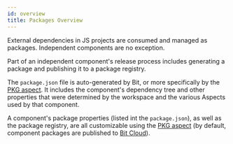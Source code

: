 ```yaml
---
id: overview
title: Packages Overview
---
```


External dependencies in JS projects are consumed and managed as packages.
Independent components are no exception.

Part of an independent component's release process includes generating a package and publishing it to a package registry.

The `package.json` file is auto-generated by Bit, or more specifically by the [PKG aspect](https://bit.dev/teambit/pkg/pkg). It includes the component's dependency tree and other properties that were determined by the workspace and the various Aspects used by that component.

A component's package properties (listed int the `package.json`), as well as the package registry, are all customizable using the [PKG aspect](https://bit.dev/teambit/pkg/pkg) (by default, component packages are published to [Bit Cloud](https://bit.dev)).
